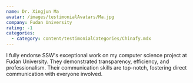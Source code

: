 ```yaml
---
name: Dr. Xingjun Ma
avatar: /images/testimonialAvatars/Ma.jpg
company: Fudan University
rating: -1
categories:
  - category: content/testimonialCategories/Chinafy.mdx
---
```


I fully endorse SSW's exceptional work on my computer science project at Fudan University. They demonstrated transparency, efficiency, and professionalism. Their communication skills are top-notch, fostering direct communication with everyone involved.
